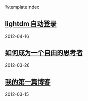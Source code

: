 %template index

== [[diary/2012-04-16|lightdm 自动登录]] ==
2012-04-16

== [[diary/2012-03-26|如何成为一个自由的思考者]] ==
2012-03-26

== [[diary/2012-03-15|我的第一篇博客]] ==
2012-03-15

